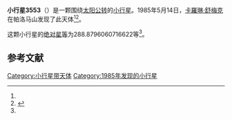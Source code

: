 {{Infobox planet
| bgcolour = #FFFFC0
| name = 3553 Mera
| symbol = 
| image = 
| caption = 
| discovery = yes
| discovery_ref = 
| discoverer = [[卡羅琳·舒梅克|卡羅琳·舒梅克]]
| discovery_site = [[帕洛马山|帕洛马山]] 
| discovered = 1985年5月14日
| designations = yes
| mp_name = 
| named_after = 
| alt_names = 
| mp_category = [[阿莫尔型小行星|阿莫尔型小行星]]
| orbit_ref = <ref name="a">[http://ssd.jpl.nasa.gov/sbdb.cgi?sstr=3553 3553 Mera] {{Wayback|url=http://ssd.jpl.nasa.gov/sbdb.cgi?sstr=3553 |date=20210717064843 }}，小行星數據庫瀏覽器（JPL Small-Body Database Browser）－[[美国国家航空航天局|美国国家航空航天局]]喷气推进实验室</ref>
| epoch = 2456400.5 (2013年4月18日更新)
| aphelion = {{convert|2.170935000922109|AU|km|3|abbr=on|lk=out}}
| perihelion = {{convert|1.118211797487298|AU|km|3|abbr=on}}
| semimajor = {{convert|1.644573399204704|AU|km|3|abbr=on}}
| eccentricity = 0.320059659
| period = 770.3326736 [[日|日]]<br />2.11[[儒略年|儒略年]]
| avg_speed = 
| inclination = 36.77088986384352
| asc_node = 232.5531772556781
| mean_anomaly = 
| arg_peri = 288.8796060716622
| satellites = 
| physical_characteristics = yes
| dimensions = 
| mass = 
| density = 
| surface_grav = 
| escape_velocity = 
| sidereal_day = 
| axial_tilt = 
| pole_ecliptic_lat = 
| pole_ecliptic_lon = 
| albedo = 
| temperatures= 
| temp_name1 = 
| mean_temp_1 = 
| max_temp_1 = 
| temp_name2 = 
| max_temp_2 = 
| spectral_type = 
| abs_magnitude = 288.8796060716622
}}

'''小行星3553'''（{{lang-en|3553 Mera}}）是一颗围绕[[太阳|太阳]][[公转|公转]]的[[小行星|小行星]]。1985年5月14日，[[卡羅琳·舒梅克|卡羅琳·舒梅克]]在帕洛马山发现了此天体<ref name="a" /><ref>{{cite news|title=小行星列表|url=http://cfa-www.harvard.edu/iau/lists/NumberedMPs.txt|accessdate=2013-07-08|newspaper=哈佛大学|archive-date=2008-05-17|archive-url=https://web.archive.org/web/20080517010638/http://cfa-www.harvard.edu/iau/lists/NumberedMPs.txt|dead-url=no}}</ref>。

这颗小行星的[[绝对星等|绝对星等]]为288.8796060716622等<ref name="a" />。

==参考文献==
{{reflist}}
{{Minor Planet Number|[[小行星3552|小行星3552]]|[[小行星3554|小行星3554]]}}

{{小天体}}

[[Category:小行星带天体|Category:小行星带天体]]
[[Category:1985年发现的小行星|Category:1985年发现的小行星]]

{{asteroid-stub}}